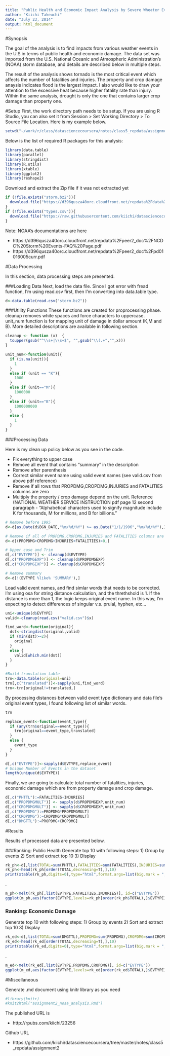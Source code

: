 ```yaml
---
title: "Public Health and Economic Impact Analysis by Severe Wheater Events"
author: "Kiichi Takeuchi"
date: "July 23, 2014"
output: html_document
---
```


#Synopsis

The goal of the analysis is to find impacts from various weather events in the U.S in terms of public health and economic damage. The data set was imported from the U.S. National Oceanic and Atmospheric Administration's (NOAA) storm database, and details are described below in multiple steps.

The result of the analysis shows tornado is the most critical event which affects the number of fatalities and injuries. The property and crop damage anaysis indicates flood is the largest impact. I also would like to draw your attention to the excessive heat because higher fatality rate than injury. Within the same analysis, drought is only the one that contains larger crop damage than property one.

#Setup
First, the work directory path needs to be setup. If you are using R Studio, you can also set it from Session > Set Working Directory > To Source File Location. Here is my example below. 

```r
setwd("~/work/r/class/datasciencecoursera/notes/class5_repdata/assignment2")
```

Below is the list of required R packages for this analysis:
```r
library(data.table)
library(parallel)
library(stringdist)
library(R.utils)
library(xtable)
library(ggplot2)
library(reshape2)
```

Download and extract the Zip file if it was not extracted yet
```r
if (!file.exists("storm.bz2")){
  download.file("https://d396qusza40orc.cloudfront.net/repdata%2Fdata%2FStormData.csv.bz2","storm.bz2",method="curl")
}
if (!file.exists("types.csv")){
  download.file("https://raw.githubusercontent.com/kiichi/datasciencecoursera/master/notes/class5_repdata/assignment2/valid.csv","valid.csv",method="curl")
}
```

Note: NOAA's documentations are here

* https://d396qusza40orc.cloudfront.net/repdata%2Fpeer2_doc%2FNCDC%20Storm%20Events-FAQ%20Page.pdf
* https://d396qusza40orc.cloudfront.net/repdata%2Fpeer2_doc%2Fpd01016005curr.pdf


#Data Processing

In this section, data processing steps are presented.

###Loading Data
Next, load the data file. Since I got error with fread function, I'm using read.csv first, then I'm converting into data.table type.
```r
d<-data.table(read.csv("storm.bz2"))
```

###Utility Functions
These functions are created for proprocessing phase. cleanup removes white spaces and force characters to uppercase. unit_num function is for mapping unit of damage in dollar amount (K,M and B). More detailed descriptions are available in following section.
```r

cleanup <- function (x)  {
  toupper(gsub("^\\s+|\\s+$", "",gsub("\\(.+","",x)))
}

unit_num<-function(unit){
  if (is.na(unit)){
    1
  }
  else if (unit == "K"){
    1000
  }
  else if (unit=="M"){
    1000000
  }
  else if (unit=="B"){
    1000000000
  }
  else {
    1
  }
}

```

###Processing Data


Here is my clean up policy below as you see in the code.

* Fix everything to upper case
* Remove all event that contains "summary" in the description
* Remove after parenthesis
* Correct similar event name using valid event names (see valid.csv from above pdf reference)
* Remove if all rows that PROPDMG,CROPDMG,INJURIES and FATALITIES columns are zero
* Multiply the property / crop damage depend on the unit. Reference (NATIONAL WEATHER SERVICE INSTRUCTION pdf page 12 second paragraph - "Alphabetical characters used to signify magnitude include K for thousands, M for millions, and B for billions."
```r

# Remove before 1995
d<-d[as.Date(d$BGN_DATE,"%m/%d/%Y") >= as.Date("1/1/1996","%m/%d/%Y"),]

# Remove if all of PROPDMG,CROPDMG,INJURIES and FATALITIES columns are zero
d<-d[(PROPDMG+CROPDMG+INJURIES+FATALITIES)>0,]

# Upper case and Trim
d[,c("EVTYPE")] <- cleanup(d$EVTYPE)
d[,c("PROPDMGEXP")] <- cleanup(d$PROPDMGEXP)
d[,c("CROPDMGEXP")] <- cleanup(d$CROPDMGEXP)

# Remove summary
d<-d[!(EVTYPE %like% 'SUMMARY'),]
```

Load valid event names, and find simlar words that needs to be corrected. I'm using osa for string distance calculation, and the threthshold is 1. If the distance is more than 1, the logic keeps original event name. In this way, I'm expecting to detect differences of singular v.s. prulal, hyphen, etc...
```r
uni<-unique(d$EVTYPE)
valid<-cleanup(read.csv("valid.csv")$x)

find_word<-function(original){
  dst<-stringdist(original,valid)
  if (min(dst)>=2){
    original
  }
  else {
    valid[which.min(dst)]
  }
}

#Build translation table
trn<-data.table(original=uni)
trn[,c("translated")]<-sapply(uni,find_word)
trn<-trn[original!=translated,]
```
By processing distances between valid event type dictionary and data file's original event types, I found following list of similar words.
```r
trn

replace_event<-function(event_type){
  if (any(trn$original==event_type)){
    trn[original==event_type,translated]
  }
  else {
    event_type
  }
}

d[,c("EVTYPE")]<-sapply(d$EVTYPE,replace_event)
# Unique Number of Events in the dataset
length(unique(d$EVTYPE))
```

Finally, we are going to calculate total number of fatalities, injuries, economic damage which are from property damage and crop damage.
```r
d[,c("PHTTL"):=FATALITIES+INJURIES]
d[,c("PROPDMGMULT")] <- sapply(d$PROPDMGEXP,unit_num)
d[,c("CROPDMGMULT")] <- sapply(d$CROPDMGEXP,unit_num)
d[,c("PROPDMG"):=PROPDMG*PROPDMGMULT]
d[,c("CROPDMG"):=CROPDMG*CROPDMGMULT]
d[,c("DMGTTL"):=PROPDMG+CROPDMG]
```

#Results

Results of processed data are presented below.

###Ranking: Public Health
Generate top 10 with following steps:
1) Group by events 2) Sort and extract top 10 3) Display
```r
rk_ph<-d[,list(TOTAL=sum(PHTTL),FATALITIES=sum(FATALITIES),INJURIES=sum(INJURIES)),by=EVTYPE]
rk_ph<-head(rk_ph[order(TOTAL,decreasing=T),],10)
print(xtable(rk_ph,digits=0),type="html",format.args=list(big.mark = ","))
```
.
```r
m_ph<-melt(rk_ph[,list(EVTYPE,FATALITIES,INJURIES)], id=c("EVTYPE"))
ggplot(m_ph,aes(factor(EVTYPE,levels=rk_ph[order(rk_ph$TOTAL),]$EVTYPE),fill=variable,y=value)) + geom_bar(stat="identity") + coord_flip() + labs(title="Public Health",x="Event Type",y="Population Affected by Events")
```

### Ranking: Economic Damage
Generate top 10 with following steps:
1) Group by events 2) Sort and extract top 10 3) Display
```r
rk_ed<-d[,list(TOTAL=sum(DMGTTL),PROPDMG=sum(PROPDMG),CROPDMG=sum(CROPDMG)),by=EVTYPE]
rk_ed<-head(rk_ed[order(TOTAL,decreasing=T),],10)
print(xtable(rk_ed,digits=0),type="html",format.args=list(big.mark = ","))
```
.
```r
m_ed<-melt(rk_ed[,list(EVTYPE,PROPDMG,CROPDMG)], id=c("EVTYPE"))
ggplot(m_ed,aes(factor(EVTYPE,levels=rk_ed[order(rk_ed$TOTAL),]$EVTYPE),fill=variable,y=value/1000000000.0)) + geom_bar(stat="identity") + coord_flip() + labs(title="Economic Damage",x="Event Type",y="Damage in $ (Billion)")

```


#Miscellaneous

Generate .md document using knitr library as you need
```r
#library(knitr)
#knit2html("assignment2_noaa_analysis.Rmd")
```

The published URL is

* http://rpubs.com/kiichi/23256

Github URL

* https://github.com/kiichi/datasciencecoursera/tree/master/notes/class5_repdata/assignment2

